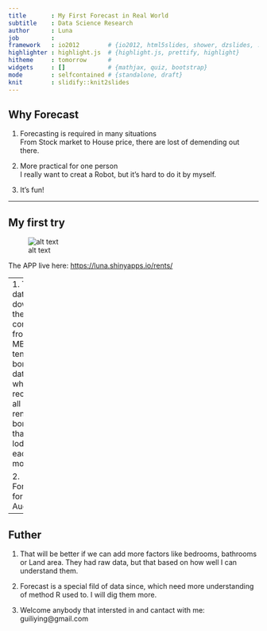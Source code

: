 ```yaml
---
title       : My First Forecast in Real World
subtitle    : Data Science Research
author      : Luna
job         : 
framework   : io2012        # {io2012, html5slides, shower, dzslides, ...}
highlighter : highlight.js  # {highlight.js, prettify, highlight}
hitheme     : tomorrow      # 
widgets     : []            # {mathjax, quiz, bootstrap}
mode        : selfcontained # {standalone, draft}
knit        : slidify::knit2slides
---
```


## Why Forecast

1. Forecasting is required in many situations  
   From Stock market to House price, there are lost of demending out there.  
2. More practical for one person  
   I really want to creat a Robot, but it's hard to do it by myself.  
     
3. It's fun!  

--- 

## My first try
![alt text][111]

[111]: figure/screenshot.png "Title"

The APP live here: [https://luna.shinyapps.io/rents/](https://luna.shinyapps.io/rents/)

---
1. The data  
  I download the [data](http://www.dbh.govt.nz/nz-housing-and-construction-quarterly-open-data) comes from MBIE’s tenancy bond database, which records all new rental bonds that are lodged each month.  
  
2. Forecast for Auckland  
```r
library(forecast)
```
``````r
DT <- read.csv("data/geometric-mean-rents-by-ta.csv")
ts1 <- ts(subset(DT, select = Auckland), start = 1993, frequency=12)
ets1 <- ets(ts1,model="MMM");forec <- forecast(ets1, h = 12);plot(forec)
```

---
## Futher

1. That will be better if we can add more factors like bedrooms, bathrooms or Land area. They had raw data, but that based on how well I can understand them.

2. Forecast is a special fild of data since, which need more understanding of method R used to. I will dig them more.

3. Welcome anybody that intersted in and cantact with me: guiliying@gmail.com

  






